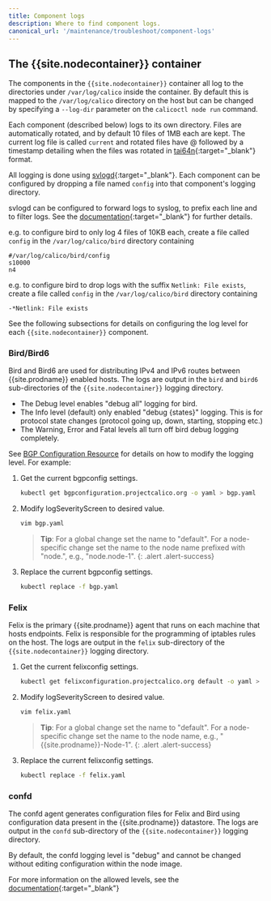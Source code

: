 ```yaml
---
title: Component logs
description: Where to find component logs.
canonical_url: '/maintenance/troubleshoot/component-logs'
---
```


## The {{site.nodecontainer}} container

The components in the `{{site.nodecontainer}}` container all log to the directories under
`/var/log/calico` inside the container.  By default this is mapped to the
`/var/log/calico` directory on the host but can be changed by specifying a
`--log-dir` parameter on the `calicoctl node run` command.

Each component (described below) logs to its own directory. Files are
automatically rotated, and by default 10 files of 1MB each are kept. The
current log file is called `current` and rotated files have @ followed by a
timestamp detailing when the files was rotated in [tai64n](http://cr.yp.to/libtai/tai64.html#tai64n){:target="_blank"} format.

All logging is done using [svlogd](http://smarden.org/runit/svlogd.8.html){:target="_blank"}.
Each component can be configured by dropping a file named `config` into that
component's logging directory.

svlogd can be configured to forward logs to syslog, to prefix each line
and to filter logs.
See the [documentation](http://smarden.org/runit/svlogd.8.html){:target="_blank"} for further details.

e.g. to configure bird to only log 4 files of 10KB each, create a file called `config` in the `/var/log/calico/bird` directory containing
```
#/var/log/calico/bird/config
s10000
n4
```

e.g. to configure bird to drop logs with the suffix `Netlink: File exists`, create a file called `config` in the `/var/log/calico/bird` directory containing
```
-*Netlink: File exists
```

See the following subsections for details on configuring the log level for
each `{{site.nodecontainer}}` component.

### Bird/Bird6

Bird and Bird6 are used for distributing IPv4 and IPv6 routes between {{site.prodname}}
enabled hosts.  The logs are output in the `bird` and `bird6` sub-directories
of the `{{site.nodecontainer}}` logging directory.

* The Debug level enables "debug all" logging for bird.
* The Info level (default) only enabled "debug {states}" logging. This is for protocol state changes (protocol going up, down, starting, stopping etc.)
* The Warning, Error and Fatal levels all turn off bird debug logging completely.

See [BGP Configuration Resource]({{site.baseurl}}/reference/resources/bgpconfig)
for details on how to modify the logging level. For example:


1. Get the current bgpconfig settings.

   ```bash
   kubectl get bgpconfiguration.projectcalico.org -o yaml > bgp.yaml
   ```

1. Modify logSeverityScreen to desired value.

   ```bash
   vim bgp.yaml
   ```

   > **Tip**: For a global change set the name to "default".
   > For a node-specific change set the name to the node name prefixed with "node.", e.g., "node.node-1".
   {: .alert .alert-success}

1. Replace the current bgpconfig settings.

   ```bash
   kubectl replace -f bgp.yaml
   ```

### Felix

Felix is the primary {{site.prodname}} agent that runs on each machine that hosts
endpoints.  Felix is responsible for the programming of iptables rules on the
host.  The logs are output in the `felix` sub-directory of the `{{site.nodecontainer}}`
logging directory.

1. Get the current felixconfig settings.

   ```bash
   kubectl get felixconfiguration.projectcalico.org default -o yaml > felix.yaml
   ```

1. Modify logSeverityScreen to desired value.

   ```bash
   vim felix.yaml
   ```

   > **Tip**: For a global change set the name to "default".
   > For a node-specific change set the name to the node name, e.g., "{{site.prodname}}-Node-1".
   {: .alert .alert-success}

1. Replace the current felixconfig settings.

   ```bash
   kubectl replace -f felix.yaml
   ```

### confd

The confd agent generates configuration files for Felix and Bird using
configuration data present in the {{site.prodname}} datastore. The logs are output in the `confd` sub-directory of the `{{site.nodecontainer}}` logging directory.

By default, the confd logging level is "debug" and cannot be changed without
editing configuration within the node image.

For more information on the allowed levels, see the
[documentation](https://github.com/kelseyhightower/confd/blob/master/docs/configuration-guide.md){:target="_blank"}
